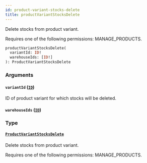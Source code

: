 ```yaml
---
id: product-variant-stocks-delete
title: productVariantStocksDelete
---
```



Delete stocks from product variant. 

Requires one of the following permissions: MANAGE_PRODUCTS.

```graphql
productVariantStocksDelete(
  variantId: ID!
  warehouseIds: [ID!]
): ProductVariantStocksDelete
```


### Arguments

#### `variantId` ([`ID`](../../../developer/api-reference/scalars/id))

ID of product variant for which stocks will be deleted.


#### `warehouseIds` ([`ID`](../../../developer/api-reference/scalars/id))




### Type

#### [`ProductVariantStocksDelete`](../../../developer/api-reference/objects/product-variant-stocks-delete) 

Delete stocks from product variant. 

Requires one of the following permissions: MANAGE_PRODUCTS.




